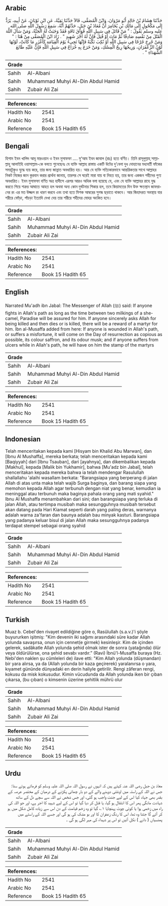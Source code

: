 ## Arabic


<div dir="rtl" lang="ar" style={{fontSize:'larger',backgroundColor:'#f8f9fa',padding:20}}>
حَدَّثَنَا هِشَامُ بْنُ خَالِدٍ أَبُو مَرْوَانَ، وَابْنُ الْمُصَفَّى، قَالاَ حَدَّثَنَا بَقِيَّةُ، عَنِ ابْنِ ثَوْبَانَ، عَنْ أَبِيهِ، يَرُدُّ إِلَى مَكْحُولٍ إِلَى مَالِكِ بْنِ يُخَامِرَ أَنَّ مُعَاذَ بْنَ جَبَلٍ، حَدَّثَهُمْ أَنَّهُ، سَمِعَ رَسُولَ اللَّهِ صلى الله عليه وسلم يَقُولُ ‏:‏ ‏"‏ مَنْ قَاتَلَ فِي سَبِيلِ اللَّهِ فُوَاقَ نَاقَةٍ فَقَدْ وَجَبَتْ لَهُ الْجَنَّةُ، وَمَنْ سَأَلَ اللَّهَ الْقَتْلَ مِنْ نَفْسِهِ صَادِقًا ثُمَّ مَاتَ أَوْ قُتِلَ فَإِنَّ لَهُ أَجْرَ شَهِيدٍ ‏"‏ ‏.‏ زَادَ ابْنُ الْمُصَفَّى مِنْ هُنَا ‏:‏ ‏"‏ وَمَنْ جُرِحَ جُرْحًا فِي سَبِيلِ اللَّهِ أَوْ نُكِبَ نَكْبَةً فَإِنَّهَا تَجِيءُ يَوْمَ الْقِيَامَةِ كَأَغْزَرِ مَا كَانَتْ، لَوْنُهَا لَوْنُ الزَّعْفَرَانِ، وَرِيحُهَا رِيحُ الْمِسْكِ، وَمَنْ خَرَجَ بِهِ خُرَاجٌ فِي سَبِيلِ اللَّهِ فَإِنَّ عَلَيْهِ طَابَعَ الشُّهَدَاءِ ‏"‏ ‏.‏
</div>
<div style={{backgroundColor:'#f8f9fa',padding:20, marginBottom: 10}}><table> <thead> <tr> <th>Grade</th> <th></th> </tr> </thead> <tbody> <tr><td>Sahih</td><td>Al-Albani</td></tr><tr><td>Sahih</td><td>Muhammad Muhyi Al-Din Abdul Hamid</td></tr><tr><td>Sahih</td><td>Zubair Ali Zai</td></tr></tbody></table><table> <thead> <tr> <th>References:</th> <th></th> </tr> </thead> <tbody><tr><td>Hadith No</td><td>2541</td></tr><tr><td>Arabic No</td><td>2541</td></tr><tr><td>Reference</td><td>Book 15 Hadith 65</td></tr></tbody></table></div>

## Bengali


<div dir="ltr" lang="bn" style={{fontSize:'larger',backgroundColor:'#f8f9fa',padding:20}}>
হিশাম ইবন খালিদ আবূ মারওয়ান ও ইবন মুসাফফা .... মু‘আয ইবন জাবাল (রাঃ) হতে বর্ণিত। তিনি রাসূলুল্লাহ্ সাল্লাল্লাহু আলাইহি ওয়াসাল্লাম-কে বলতে শুনেছেনঃ যে ব্যক্তি আল্লাহ রাস্তায় একটি উটের দু‘বেলা দুধ দোহানের মধ্যবর্তী ফাঁকের সময়টুকুও যুদ্ধে ব্যয় করে, তার জন্য জান্নাত অবধারিত হয়। আর যে ব্যক্তি সত্যিকারভাবে আন্তরিকতার সাথে আল্লাহর নিকট নিজের জান কুরবান করার প্রার্থনা জানায়, তারপর সে ঘরেই মারা যায় বা নিহত হয়, তার জন্য একজন শহীদের পুণ্য অবধারিত। ইবন মুসাফফা বর্ণিত অত্র হাদীসে এরপর আরও অধিক বলা হয়েছে যে, এবং যে ব্যক্তি আল্লাহর রাহে যুদ্ধ করতে গিয়ে শত্রুর আঘাতে আহত হল অথবা অন্য কোন দুর্ঘটনার শিকার হল, তবে কিয়ামতের দিন উক্ত ক্ষতস্থান জাফরানের রং এর মত উজ্জল রং ধারণ করবে এবং তথা হতে মিশক আম্বরের সুগন্ধ ছড়াতে থাকবে। আর জিহাদরত অবস্থায় যার শরীরে ফোঁড়া, পাঁচড়া ইত্যাদি দেখা দেয় তার শরীরে শহীদের মোহর অংকিত হবে।
</div>
<div style={{backgroundColor:'#f8f9fa',padding:20, marginBottom: 10}}><table> <thead> <tr> <th>Grade</th> <th></th> </tr> </thead> <tbody> <tr><td>Sahih</td><td>Al-Albani</td></tr><tr><td>Sahih</td><td>Muhammad Muhyi Al-Din Abdul Hamid</td></tr><tr><td>Sahih</td><td>Zubair Ali Zai</td></tr></tbody></table><table> <thead> <tr> <th>References:</th> <th></th> </tr> </thead> <tbody><tr><td>Hadith No</td><td>2541</td></tr><tr><td>Arabic No</td><td>2541</td></tr><tr><td>Reference</td><td>Book 15 Hadith 65</td></tr></tbody></table></div>

## English


<div dir="ltr" lang="en" style={{fontSize:'larger',backgroundColor:'#f8f9fa',padding:20}}>
Narrated Mu'adh ibn Jabal: The Messenger of Allah (ﷺ) said: If anyone fights in Allah's path as long as the time between two milkings of a she-camel, Paradise will be assured for him. If anyone sincerely asks Allah for being killed and then dies or is killed, there will be a reward of a martyr for him. Ibn al-Musaffa added from here: If anyone is wounded in Allah's path, or suffers a misfortune, it will come on the Day of resurrection as copious as possible, its colour saffron, and its odour musk; and if anyone suffers from ulcers while in Allah's path, he will have on him the stamp of the martyrs
</div>
<div style={{backgroundColor:'#f8f9fa',padding:20, marginBottom: 10}}><table> <thead> <tr> <th>Grade</th> <th></th> </tr> </thead> <tbody> <tr><td>Sahih</td><td>Al-Albani</td></tr><tr><td>Sahih</td><td>Muhammad Muhyi Al-Din Abdul Hamid</td></tr><tr><td>Sahih</td><td>Zubair Ali Zai</td></tr></tbody></table><table> <thead> <tr> <th>References:</th> <th></th> </tr> </thead> <tbody><tr><td>Hadith No</td><td>2541</td></tr><tr><td>Arabic No</td><td>2541</td></tr><tr><td>Reference</td><td>Book 15 Hadith 65</td></tr></tbody></table></div>

## Indonesian


<div dir="ltr" lang="id" style={{fontSize:'larger',backgroundColor:'#f8f9fa',padding:20}}>
Telah menceritakan kepada kami [Hisyam bin Khalid Abu Marwan], dan [Ibnu Al Mushaffa], mereka berkata; telah menceritakan kepada kami [Baqiyyah] dari [Ibnu Tsauban], dari [ayahnya], dan dikembalikan kepada [Makhul], kepada [Malik bin Yukhamir], bahwa [Mu'adz bin Jabal], telah menceritakan kepada mereka bahwa ia telah mendengar Rasulullah shallallahu 'alaihi wasallam berkata: "Barangsiapa yang berperang di jalan Allah di atas unta maka telah wajib Surga baginya, dan barang siapa yang memohon kepada Allah agar terbunuh dengan niat yang benar, kemudian ia meninggal atau terbunuh maka baginya pahala orang yang mati syahid." Ibnu Al Mushaffa menambahkan dari sini; dan barangsiapa yang terluka di jalan Allah, atau tertimpa musibah maka sesungguhnya musibah tersebut akan datang pada Hari Kiamat seperti darah yang paling deras, warnanya adalah warna za'faran dan baunya adalah bau minyak kasturi. Barangsiapa yang padanya keluar bisul di jalan Allah maka sesungguhnya padanya terdapat stempel sebagai orang syahid
</div>
<div style={{backgroundColor:'#f8f9fa',padding:20, marginBottom: 10}}><table> <thead> <tr> <th>Grade</th> <th></th> </tr> </thead> <tbody> <tr><td>Sahih</td><td>Al-Albani</td></tr><tr><td>Sahih</td><td>Muhammad Muhyi Al-Din Abdul Hamid</td></tr><tr><td>Sahih</td><td>Zubair Ali Zai</td></tr></tbody></table><table> <thead> <tr> <th>References:</th> <th></th> </tr> </thead> <tbody><tr><td>Hadith No</td><td>2541</td></tr><tr><td>Arabic No</td><td>2541</td></tr><tr><td>Reference</td><td>Book 15 Hadith 65</td></tr></tbody></table></div>

## Turkish


<div dir="ltr" lang="tr" style={{fontSize:'larger',backgroundColor:'#f8f9fa',padding:20}}>
Muaz b. Cebel'den rivayet edildiğine göre o, Rasûlullah (s.a.v.)'i şöyle buyururken işitmiş: "Kim devenin iki sağımı arasındaki süre kadar Allah yolunda savaşırsa, onun için cennet(e girmek) kesinleşir. Kim de içinden gelerek, sadâkatle Allah yolunda şehid olmak ister de sonra (yatağında) ölür veya öldürülürse, ona şehid sevabı vardır.” (Ravi) İbnü'l-Musaffa buraya (Hz. Nebi'den naklen şu cümleleri de) ilave etti: "Kim Allah yolunda (düşmandan) bir yara alırsa, ya da (Allah yolunda bir kaza geçirerek) yaralanırsa o yara, kıyamet gününde dünyadaki en derin haliyle getirilir. Rengi zâferan rengi, kokusu da misk kokusudur. Kimin vücudunda da Allah yolunda iken bir çıban çıkarsa, (bu çıban) o kimsenin üzerine şehitlik mührü olur
</div>
<div style={{backgroundColor:'#f8f9fa',padding:20, marginBottom: 10}}><table> <thead> <tr> <th>Grade</th> <th></th> </tr> </thead> <tbody> <tr><td>Sahih</td><td>Al-Albani</td></tr><tr><td>Sahih</td><td>Muhammad Muhyi Al-Din Abdul Hamid</td></tr><tr><td>Sahih</td><td>Zubair Ali Zai</td></tr></tbody></table><table> <thead> <tr> <th>References:</th> <th></th> </tr> </thead> <tbody><tr><td>Hadith No</td><td>2541</td></tr><tr><td>Arabic No</td><td>2541</td></tr><tr><td>Reference</td><td>Book 15 Hadith 65</td></tr></tbody></table></div>

## Urdu


<div dir="rtl" lang="ur" style={{fontSize:'larger',backgroundColor:'#f8f9fa',padding:20}}>
معاذ بن جبل رضی اللہ عنہ کہتے ہیں کہ انہوں نے رسول اللہ صلی اللہ علیہ وسلم کو فرماتے ہوئے سنا: جس نے اللہ کے راستہ میں اونٹنی دوہنے والے کے دو بار چھاتی پکڑنے کے درمیان کے مختصر عرصہ کے بقدر بھی جہاد کیا اس کے لیے جنت واجب ہو گئی، اور جس شخص نے اللہ سے سچے دل کے ساتھ شہادت مانگی پھر اس کا انتقال ہو گیا، یا قتل کر دیا گیا تو اس کے لیے شہید کا اجر ہے، اور جو اللہ کی راہ میں زخمی ہوا یا کوئی چوٹ پہنچایا ۱؎ گیا تو وہ زخم قیامت کے دن اس سے زیادہ کامل شکل میں ہو کر آئے گا جتنا وہ تھا، اس کا رنگ زعفران کا اور بو مشک کی ہو گی اور جسے اللہ کے راستے میں پھنسیاں ( دانے ) نکل آئیں تو اس پر شہداء کی مہر لگی ہو گی ۔
</div>
<div style={{backgroundColor:'#f8f9fa',padding:20, marginBottom: 10}}><table> <thead> <tr> <th>Grade</th> <th></th> </tr> </thead> <tbody> <tr><td>Sahih</td><td>Al-Albani</td></tr><tr><td>Sahih</td><td>Muhammad Muhyi Al-Din Abdul Hamid</td></tr><tr><td>Sahih</td><td>Zubair Ali Zai</td></tr></tbody></table><table> <thead> <tr> <th>References:</th> <th></th> </tr> </thead> <tbody><tr><td>Hadith No</td><td>2541</td></tr><tr><td>Arabic No</td><td>2541</td></tr><tr><td>Reference</td><td>Book 15 Hadith 65</td></tr></tbody></table></div>